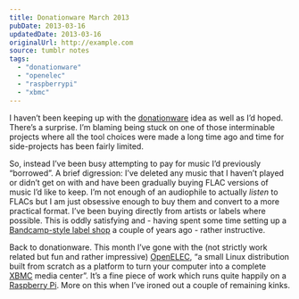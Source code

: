 ```yaml
---
title: Donationware March 2013
pubDate: 2013-03-16
updatedDate: 2013-03-16
originalUrl: http://example.com
source: tumblr notes
tags:
  - "donationware"
  - "openelec"
  - "raspberrypi"
  - "xbmc"
---
```


I haven’t been keeping up with the [donationware](/notes/donationware-march-2013) idea as well as I’d hoped. There’s a surprise. I’m blaming being stuck on one of those interminable projects where all the tool choices were made a long time ago and time for side-projects has been fairly limited.

So, instead I’ve been busy attempting to pay for music I’d previously “borrowed”. A brief digression: I’ve deleted any music that I haven’t played or didn’t get on with and have been gradually buying FLAC versions of music I’d like to keep. I’m not enough of an audiophile to actually _listen_ to FLACs but I am just obsessive enough to buy them and convert to a more practical format. I’ve been buying directly from artists or labels where possible. This is oddly satisfying and - having spent some time setting up a [Bandcamp-style label shop](http://shop.unchartedaudio.com/) a couple of years ago - rather instructive.

Back to donationware. This month I’ve gone with the (not strictly work related but fun and rather impressive) [OpenELEC](http://www.openelec.tv/), “a small Linux distribution built from scratch as a platform to turn your computer into a complete [XBMC](http://xbmc.org/) media center”. It’s a fine piece of work which runs quite happily on a [Raspberry Pi](http://www.raspberrypi.org/). More on this when I’ve ironed out a couple of remaining kinks.
